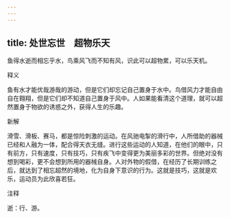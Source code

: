 ```yaml
---
---
---
```

title: 处世忘世　超物乐天
---



鱼得水逝而相忘乎水，鸟乘风飞而不知有风，识此可以超物累，可以乐天机。

释义

鱼有水才能优哉游哉的游动，但是它们却忘记自己置身于水中。鸟借风力才能自由自在翱翔，但是它们却不知道自己置身于风中。人如果能看清这个道理，就可以超然置身于物欲的诱惑之外，获得人生的乐趣。

新解

滑雪、滑板、赛马，都是惊险刺激的运动。在风驰电掣的滑行中，人所借助的器械已经和人融为一体，配合得天衣无缝。进行这些运动的人知道，在他们的眼中，只有前方，只有速度，只有技巧，只有疾飞中变得更为美丽多彩的世界。但绝对没有想到喝彩，更不会想到所用的器械自身。人对外物的假借，在经历了长期训练之后，就达到了相忘超然的境地，化为自身下意识的行为。这就是技巧，这就是欢乐，运动员为此欣喜若狂。

注释

逝：行、游。